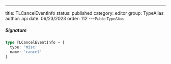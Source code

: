 ---
title: TLCancelEventInfo
status: published
category: editor
group: TypeAlias
author: api
date: 06/23/2023
order: 112
---<Small>Public TypeAlias</Small>




##### Signature


```ts
type TLCancelEventInfo = {
  type: 'misc'
  name: 'cancel'
}
```

